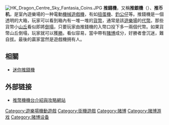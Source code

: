 {{Unreferenced|time=2017-06-26T16:56:08+00:00}}
[[File:HK_Dragon_Centre_Sky_Fantasia_Coins.JPG|thumb]]
'''推錢機'''，又稱'''推銀機'''（{{lang-en|Coin pusher}}）、'''推币机'''，是室內遊樂場的一种電動[[機械|機械]][[遊戲機|遊戲機]]，有如[[扭蛋機|扭蛋機]]、[[抓物機|釣公仔]]等。推錢機是一個透明的大箱，玩家可以看到箱內有一堆一堆的[[貨幣|貨幣]]，通常是該[[遊樂場|遊樂場]]的[[代幣|代幣]]。那些貨幣小[[丘|山丘]]看似即將[[倒塌|倒塌]]，只要玩家由推錢機的入幣口投下多一兩個代幣。如果貨幣山丘倒塌，玩家就可以獲[[勝|勝]]。看似容易，當中帶有[[賭博|賭博]]成分，好勝者會沉迷，難自拔。最後的贏家當然是遊戲機拥有人。

==相關==
* [[迷你推錢機|迷你推錢機]]

==外部链接==
*[https://web.archive.org/web/20160304094053/http://jujusun.myweb.hinet.net/indexmedal.htm 推幣機機台介紹與攻略網站]

{{entertain-stub}}

[[Category:遊樂場機動遊戲|Category:遊樂場機動遊戲]]
[[Category:街機遊戲|Category:街機遊戲]]
[[Category:赌博|Category:赌博]]
[[Category:赌博游戏|Category:赌博游戏]]
[[Category:赌博设备|Category:赌博设备]]